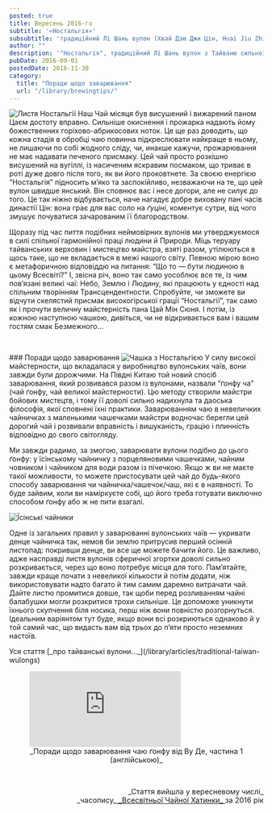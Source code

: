 ```yaml
---
posted: true
title: Вересень 2016-го
subtitle: '«Ностальгія»'
subsubtitle: 'традиційний Лі Шань вулон (Хвай Дзю Джи Цін, Huai Jiu Zhi Qing, 懷舊之情)'
author: ""
description: '"Ностальгія", традиційний Лі Шань вулон з Тайваню сильної вижарки.'
pubDate: 2016-09-01
postedDate: 2016-11-30
category: 
  title: "Поради щодо заварювання"
  url: "/library/brewingtips/"
---
```


<Image class="float-right" src={Image1} alt="Листя Ностальгії" /> Наш Чай місяця був висушений і вижарений паном Цаєм достоту вправно. Сильніше окиснення і прожарка надають йому божественних горіхово-абрикосових ноток. Це ще раз доводить, що кожна стадія в обробці чаю повинна підкреслювати найкраще в ньому, не лишаючи по собі жодного сліду, чи, инакше кажучи, прожарювання не має надавати печеного присмаку. Цей чай просто розкішно висушений на вугіллі, із насиченим яскравим посмаком, що триває в роті дуже довго після того, як ви його проковтнете. За своєю енергією “Ностальгія” підносить м’яко та заспокійливо, незважаючи на те, що цей вулон швидше янський. Він сповнює вас і несе догори, але не силує до того. Це так ніжно відбувається, наче нагадує добре виховану пані часів династії Цін: вона грає для вас соло на _ґуціні_, коментує сутри, від чого змушує почуватися зачарованим її благородством.

Щоразу під час пиття подібних неймовірних вулонів ми утверджуємося в силі спільної гармонійної праці людини й Природи. Міць теруару тайванських верховин і мистецтво майстра, взяті разом, утілюються в щось таке, що не вкладається в межі нашого світу. Певною мірою воно є метафоричною відповіддю на питання: “Що то — бути людиною в цьому Всесвіті?” І, звісна річ, воно так само уособлює все те, із чим пов’язані великі чаї: Небо, Землю і Людину, які працюють у єдності над спільним творінням Трансцендентности. Спробуйте, чи зможете ви відчути скелястий присмак високогірської грації “Ностальгії”, так само як і прочути величну майстерність пана Цай Мін Сюня. І потім, із кожною наступною чашкою, дивіться, чи не відкривається вам і вашим гостям смак Безмежного...

<p>&nbsp;</p>
### Поради щодо заварювання
<Image class="float-left" src={Image2} alt="Чашка з Ностальгією" /> У силу високої майстерности, що вкладалася у виробництво вулонських чаїв, вони завжди були дорожчими. На Півдні Китаю той новий спосіб заварювання, який розвивався разом із вулонами, назвали “ґонфу ча” (чай ґонфу, чай великої майстерности). Цю методу створили майстри бойових мистецтв, і тому її доволі сильно надихнула та даоська філософія, якої сповнені їхні практики. Заварюванням чаю в невеличких чайничках з маленькими чашечками майстри водночас берегли цей дорогий чай і розвивали вправність і вишуканість, грацію і плинність відповідно до свого світогляду.

Ми завжди радимо, за змогою, заварювати вулони подібно до цього ґонфу: у їсінському чайничку з порцеляновими чашечками, чайним човником і чайником для води разом із пічечкою. Якщо ж ви не маєте такої можливости, то можете пристосувати цей чай до будь-якого способу заварювання чи чайничка/чашечок/чаш, які є в наявності. То буде зайвим, коли ви наміркуєте собі, що його треба готувати виключно способом ґонфу або ж не пити взагалі.

<Image class="align-center" src={Image3} alt="Їсінські чайники" />

Одне із загальних правил у заварюванні вулонських чаїв — укривати денце чайничка так, немов би землю притрусив перший осінній листопад: покривши денце, ви все ще можете бачити його. Це важливо, адже насправді листя вулонів сферичної згортки доволі сильно розкривається, через що воно потребує місця для того. Пам’ятайте, завжди краще почати з невеликої кількости й потім додати, ніж використовувати надто багато й тим самим даремно витрачати чай. Дайте листю промитися довше, так щоби перед розливанням чайні балабушки могли розкритися трохи сильніше. Це допоможе уникнути їхнього скупчення біля носика, перш ніж вони повністю розгорнуться. Ідеальним варіянтом тут буде, якщо вони всі розкриються однаково й у той самий час, що видасть вам від трьох до п’яти просто неземних настоїв.

<p class="next-page">Уся стаття [_про тайванські вулони..._](/library/articles/traditional-taiwan-wulongs)</p>

<figure>
    <iframe class="align-center" src="https://www.youtube.com/embed/9R1hVPcmix8?si=4eAi2TNFY4RzgboP" title="YouTube video player" frameborder="0" allow="accelerometer; autoplay; clipboard-write; encrypted-media; gyroscope; picture-in-picture; web-share" referrerpolicy="strict-origin-when-cross-origin" allowfullscreen></iframe>
    <figcaption style="font-size: 0.9rem; text-align: center;">
            _Поради щодо заварювання чаю ґонфу від Ву Де, частина 1 (англійською)_
    </figcaption>
</figure>

<p>&nbsp;</p>
<p align="right" style="font-size: 0.9rem;">_Стаття вийшла у вересневому числі_<br />_часопису_<a title="globalteahut.org" href="http://www.globalteahut.org/" target="blank" rel="noopener"> _Всесвітньої Чайної Хатинки_ </a>за 2016 рік</p>